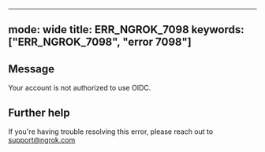 
---
mode: wide
title: ERR_NGROK_7098
keywords: ["ERR_NGROK_7098", "error 7098"]
---

## Message
Your account is not authorized to use OIDC.




## Further help
If you're having trouble resolving this error, please reach out to [support@ngrok.com](mailto:support@ngrok.com?subject=Help%20with%20ERR_NGROK_7098)

